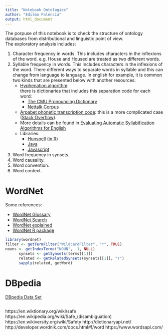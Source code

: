 ```yaml
---
title: "Notebook Ontologies"
author: "Edilmo Palencia"
output: html_document
---
```


The porpuse of this notebook is to check the structure of ontology databases 
from distributional and linguistic point of view.  
The exploratory analysis includes:  

1. Character frequency in words. This includes characters in the inflexions of the 
word. e.g. House and Housed are treated as two different words.  
2. Syllable frequency in words. This includes characters in the inflexions of the 
word. There different ways to separate words in syllable and this can change 
from language to language. In english for example, it is common two kinds that 
are presented below with another resources:  
    + [Hyphenation algorithm](https://en.wikipedia.org/wiki/Hyphenation_algorithm):  
    there is dictionaries that includes this separation code for each word:  
        * [The CMU Pronouncing Dictionary](http://www.speech.cs.cmu.edu/cgi-bin/cmudict)  
        * [Nettalk Corpus](https://archive.ics.uci.edu/ml/datasets/Connectionist+Bench+(Nettalk+Corpus))  
    + [Arpabet phonetic transcription code](https://en.wikipedia.org/wiki/Arpabet): 
    this is a more complicated case ([Stack Overflow](http://stackoverflow.com/questions/405161/detecting-syllables-in-a-word)). 
    + More details can be found in 
    [Evaluating Automatic Syllabification Algorithms for English](http://eprints.soton.ac.uk/264285/1/MarchandAdsettDamper_ISCA07.pdf)
    + Libraries:  
        * [Hunspell](http://hunspell.sourceforge.net) ([in R](https://journal.r-project.org/archive/2011-2/RJournal_2011-2_Hornik+Murdoch.pdf))  
        * [Java](https://github.com/troywatson/Lawrence-Style-Checker)
        * [Javascript](https://github.com/mnater/hyphenator)
3. Word frequency in synsets.  
4. Word causality.
5. Word convention.
6. Word context.

# WordNet  

Some references:  

- [WordNet Glossary](http://wordnet.princeton.edu/wordnet/man/wngloss.7WN.html)  
- [WordNet Search](http://wordnetweb.princeton.edu/perl/webwn?s=houses&sub=Search+WordNet&o2=1&o0=1&o8=1&o1=1&o7=&o5=&o9=&o6=&o3=&o4=&h=00000)  
- [WordNet explained](http://everything.explained.today/WordNet/)  
- [WordNet R package](https://cran.r-project.org/web/packages/wordnet/index.html)  

```r
library(wordnet)
filter <- getTermFilter("WildcardFilter", "*", TRUE)
nouns <- getIndexTerms("NOUN", -1, NULL)
      synsets <- getSynsets(terms[[1]])
      related <- getRelatedSynsets(synsets[[1]], "!")
      sapply(related, getWord)
```

# DBpedia  

[DBpedia Data Set](http://oldwiki.dbpedia.org/Datasets#h18-19)  

```r
```

https://en.wiktionary.org/wiki/safe
https://en.wikipedia.org/wiki/Safe_(disambiguation)
https://en.wikiversity.org/wiki/Safety
http://dictionaryapi.net/
http://developer.wordnik.com/docs.html#!/word
https://www.wordsapi.com/
